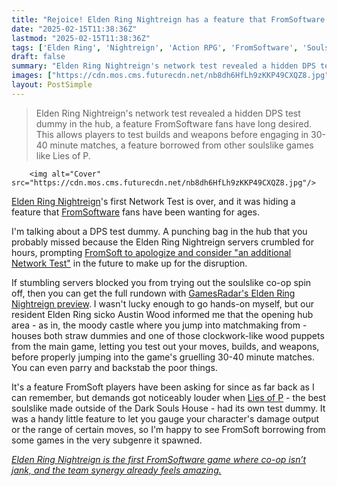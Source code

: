 ```yaml
---
title: "Rejoice! Elden Ring Nightreign has a feature that FromSoftware fans have wanted for years: a DPS test dummy in the hub"
date: "2025-02-15T11:38:36Z"
lastmod: "2025-02-15T11:38:36Z"
tags: ['Elden Ring', 'Nightreign', 'Action RPG', 'FromSoftware', 'Soulslike', 'Co-op', 'Network Test', 'PvP']
draft: false
summary: "Elden Ring Nightreign's network test revealed a hidden DPS test dummy in the hub, a feature FromSoftware fans have long desired.  This allows players to test builds and weapons before engaging in 30-40 minute matches, a feature borrowed from other soulslike games like Lies of P."
images: ["https://cdn.mos.cms.futurecdn.net/nb8dh6HfLh9zKKP49CXQZ8.jpg"]
layout: PostSimple
---
```

> Elden Ring Nightreign's network test revealed a hidden DPS test dummy in the hub, a feature FromSoftware fans have long desired.  This allows players to test builds and weapons before engaging in 30-40 minute matches, a feature borrowed from other soulslike games like Lies of P.


        <img alt="Cover" src="https://cdn.mos.cms.futurecdn.net/nb8dh6HfLh9zKKP49CXQZ8.jpg"/>
        
[Elden Ring Nightreign](https://www.gamesradar.com/games/action-rpg/elden-ring-nightreign-guide/)'s first Network Test is over, and it was hiding a feature that [FromSoftware](https://www.gamesradar.com/tag/fromsoftware/) fans have been wanting for ages.

I'm talking about a DPS test dummy. A punching bag in the hub that you probably missed because the Elden Ring Nightreign servers crumbled for hours, prompting [FromSoft to apologize and consider "an additional Network Test"](https://www.gamesradar.com/games/action-rpg/the-first-elden-ring-nightreign-network-test-has-ended-after-a-few-disastrous-hours-and-an-additional-network-test-is-being-considered-to-make-up-for-it/) in the future to make up for the disruption.

If stumbling servers blocked you from trying out the soulslike co-op spin off, then you can get the full rundown with [GamesRadar's Elden Ring Nightreign preview](https://www.gamesradar.com/games/rpg/elden-ring-nightreign-feels-like-a-mod-in-the-best-way-and-after-playing-it-for-over-3-hours-i-think-fromsoftware-can-actually-pull-off-this-roguelike-pivot/). I wasn't lucky enough to go hands-on myself, but our resident Elden Ring sicko Austin Wood informed me that the opening hub area - as in, the moody castle where you jump into matchmaking from - houses both straw dummies and one of those clockwork-like wood puppets from the main game, letting you test out your moves, builds, and weapons, before properly jumping into the game's gruelling 30-40 minute matches. You can even parry and backstab the poor things.

It's a feature FromSoft players have been asking for since as far back as I can remember, but demands got noticeably louder when [Lies of P](https://www.gamesradar.com/lies-of-p/) - the best soulslike made outside of the Dark Souls House - had its own test dummy. It was a handy little feature to let you gauge your character's damage output or the range of certain moves, so I'm happy to see FromSoft borrowing from some games in the very subgenre it spawned.

[<em>Elden Ring Nightreign is the first FromSoftware game where co-op isn’t jank, and the team synergy already feels amazing.</em>](https://www.gamesradar.com/games/action-rpg/elden-ring-nightreign-is-the-first-fromsoftware-game-built-around-co-op-and-the-team-synergy-already-feels-amazing/)
        